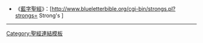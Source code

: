 *《[[藍字聖經]]》：[http://www.blueletterbible.org/cgi-bin/strongs.pl?strongs={{{1}}} Strong's {{{1}}}]<noinclude>
----
[[Category:聖經連結模板]]
</noinclude>